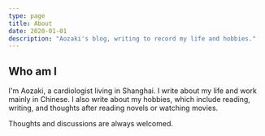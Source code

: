 ```yaml
---
type: page
title: About
date: 2020-01-01
description: "Aozaki's blog, writing to record my life and hobbies."
---
```



<Head>
  <title>Aozaki's Blog</title>
</Head>

<Intro />

<h2>Who am I</h2>

I'm Aozaki, a cardiologist living in Shanghai. I write about my life and work mainly in Chinese. I also write about my hobbies, which include reading, writing, and thoughts after reading novels or watching movies.

Thoughts and discussions are always welcomed.
